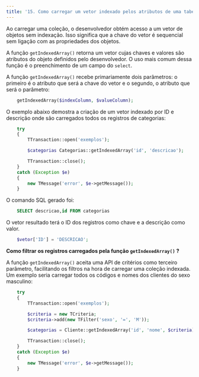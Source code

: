 ```yaml
---
title: '15. Como carregar um vetor indexado pelos atributos de uma tabela'
---
```


Ao carregar uma coleção, o desenvolvedor obtém acesso a um vetor de objetos sem indexação. Isso significa que a chave do vetor é sequencial sem ligação com as propriedades dos objetos.

A função `getIndexedArray()` retorna um vetor cujas chaves e valores são atributos do objeto definidos pelo desenvolvedor. O uso mais comum dessa função é o preenchimento de um campo do `select`.

A função `getIndexedArray()` recebe primariamente dois parâmetros: o primeiro é o atributo que será a chave do vetor e o segundo, o atributo que será o parâmetro:

```php
    getIndexedArray($indexColumn, $valueColumn);
```

O exemplo abaixo demostra a criação de um vetor indexado por ID e descrição onde são carregados todos os registros de categorias:

```php
    try
    {
        TTransaction::open('exemplos');

        $categorias Categorias::getIndexedArray('id', 'descricao');

        TTransaction::close();
    }
    catch (Exception $e)
    {
        new TMessage('error', $e->getMessage()); 
    }
```

O comando SQL gerado foi:

```sql
    SELECT descricao,id FROM categorias
```

O vetor resultado terá o ID dos registros como chave e a descrição como valor.

```php
    $vetor['ID'] = 'DESCRICAO';
```

**Como filtrar os registros carregados pela função `getIndexedArray()` ?**

A função `getIndexedArray()` aceita uma API de critérios como terceiro parâmetro, facilitando os filtros na hora de carregar uma coleção indexada. Um exemplo seria carregar todos os códigos e nomes dos clientes do sexo masculino:

```php
    try
    {
        TTransaction::open('exemplos');

        $criteria = new TCriteria;
        $criteria->add(new TFilter('sexo', '=', 'M'));

        $categorias = Cliente::getIndexedArray('id', 'nome', $criteria);

        TTransaction::close();
    }
    catch (Exception $e)
    {
        new TMessage('error', $e->getMessage()); 
    }
```

